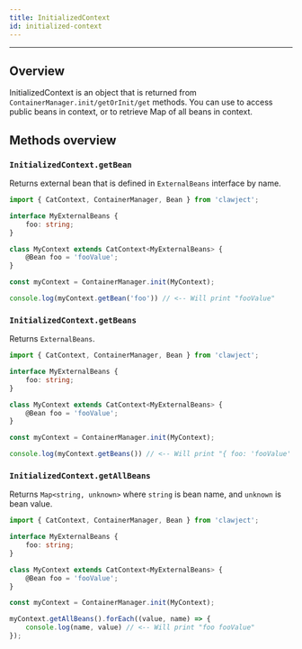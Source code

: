 ```yaml
---
title: InitializedContext
id: initialized-context
---
```


<hr/> 

## Overview

InitializedContext is an object that is returned from `ContainerManager.init/getOrInit/get` methods.
You can use to access public beans in context, or to retrieve Map of all beans in context.

## Methods overview

### `InitializedContext.getBean`
Returns external bean that is defined in `ExternalBeans` interface by name.

```typescript
import { CatContext, ContainerManager, Bean } from 'clawject';

interface MyExternalBeans {
    foo: string;
}

class MyContext extends CatContext<MyExternalBeans> { 
    @Bean foo = 'fooValue';
}

const myContext = ContainerManager.init(MyContext);

console.log(myContext.getBean('foo')) // <-- Will print "fooValue"
```

### `InitializedContext.getBeans`

Returns `ExternalBeans`.

```typescript
import { CatContext, ContainerManager, Bean } from 'clawject';

interface MyExternalBeans {
    foo: string;
}

class MyContext extends CatContext<MyExternalBeans> { 
    @Bean foo = 'fooValue';
}

const myContext = ContainerManager.init(MyContext);

console.log(myContext.getBeans()) // <-- Will print "{ foo: 'fooValue' }"
```

### `InitializedContext.getAllBeans`

Returns `Map<string, unknown>` where `string` is bean name, and `unknown` is bean value.

```typescript
import { CatContext, ContainerManager, Bean } from 'clawject';

interface MyExternalBeans {
    foo: string;
}

class MyContext extends CatContext<MyExternalBeans> { 
    @Bean foo = 'fooValue';
}

const myContext = ContainerManager.init(MyContext);

myContext.getAllBeans().forEach((value, name) => {
    console.log(name, value) // <-- Will print "foo fooValue"
});
```
